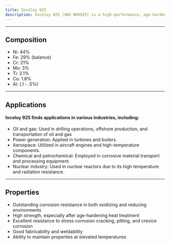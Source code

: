 ---
title: Incoloy 925
description: Incoloy 925 (UNS N09925) is a high-performance, age-hardenable nickel-iron-chromium superalloy designed for applications requiring a combination of high strength and excellent corrosion resistance. The alloy's combination of strength, corrosion resistance, and temperature capability makes it particularly suitable for demanding environments where traditional materials may fail prematurely.
---


---

## Composition

<Card className='properties'>
  <ul>
    <li>Ni: 44%</li>
    <li>Fe: 29% (balance)</li>
    <li>Cr: 21%</li>
    <li>Mo: 3%</li>
    <li>Ti: 2.1%</li>
    <li>Cu: 1.8%</li>
    <li>Al: (.1 - .5%)</li>
  </ul>
</Card>

---

## Applications

#### Incoloy 925 finds applications in various industries, including:

- Oil and gas: Used in drilling operations, offshore production, and transportation of oil and gas
- Power generation: Applied in turbines and boilers.
- Aerospace: Utilized in aircraft engines and high-temperature components.
- Chemical and petrochemical: Employed in corrosive material transport and processing equipment.
- Nuclear industry: Used in nuclear reactors due to its high temperature and radiation resistance.

---

## Properties

- Outstanding corrosion resistance in both oxidizing and reducing environments
- High strength, especially after age-hardening heat treatment
- Excellent resistance to stress corrosion cracking, pitting, and crevice corrosion
- Good fabricability and weldability
- Ability to maintain properties at elevated temperatures
